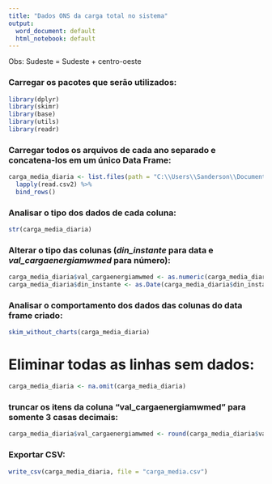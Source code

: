 ---
title: "Dados ONS da carga total no sistema"
output:
  word_document: default
  html_notebook: default
---
Obs: Sudeste = Sudeste + centro-oeste

### Carregar os pacotes que serão utilizados:

```{r message=FALSE, warning=FALSE}
library(dplyr)
library(skimr)
library(base)
library(utils)
library(readr)
```


### Carregar todos os arquivos de cada ano separado e concatena-los em um único Data Frame:

```{r}
carga_media_diaria <- list.files(path = "C:\\Users\\Sanderson\\Documents\\RStudio\\Projeto\\carga",pattern = "*.csv", full.names = TRUE ) %>% 
  lapply(read.csv2) %>% 
  bind_rows()
```



### Analisar o tipo dos dados de cada coluna:

```{r}
str(carga_media_diaria)
```


### Alterar o tipo das colunas (*din_instante* para data e *val_cargaenergiamwmed* para número):

```{r}
carga_media_diaria$val_cargaenergiamwmed <- as.numeric(carga_media_diaria$val_cargaenergiamwmed)
carga_media_diaria$din_instante <- as.Date(carga_media_diaria$din_instante)
```

### Analisar o comportamento dos dados das colunas do data frame criado:

```{r}
skim_without_charts(carga_media_diaria)
```
# Eliminar todas as linhas sem dados:

```{r}
carga_media_diaria <- na.omit(carga_media_diaria)
```

### truncar os itens da coluna "val_cargaenergiamwmed" para somente 3 casas decimais:

```{r}
carga_media_diaria$val_cargaenergiamwmed <- round(carga_media_diaria$val_cargaenergiamwmed, digits = 3)
```

### Exportar CSV:

```{r}
write_csv(carga_media_diaria, file = "carga_media.csv")
```

